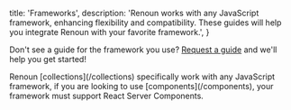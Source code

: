   title: 'Frameworks',
  description:
    'Renoun works with any JavaScript framework, enhancing flexibility and compatibility. These guides will help you integrate Renoun with your favorite framework.',
}

<Row>
  <Card href="/docs/frameworks/next" label="Next.js" />
  <Card href="/docs/frameworks/waku" label="Waku" />
</Row>

Don't see a guide for the framework you use? [Request a guide](https://github.com/souporserious/renoun/issues/new?title=requesting%20a%20guide%20for%20%3Cframework-here%3E) and we'll help you get started!

<Note>
  Renoun [collections](/collections) specifically work with any JavaScript
  framework, if you are looking to use [components](/components), your framework
  must support React Server Components.
</Note>
